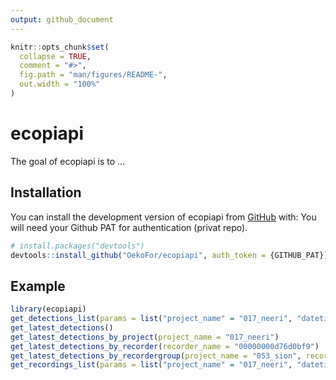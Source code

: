 ```yaml
---
output: github_document
---
```


<!-- README.md is generated from README.Rmd. Please edit that file -->

```r
knitr::opts_chunk$set(
  collapse = TRUE,
  comment = "#>",
  fig.path = "man/figures/README-",
  out.width = "100%"
)
```

# ecopiapi

<!-- badges: start -->
<!-- badges: end -->

The goal of ecopiapi is to ...

## Installation

You can install the development version of ecopiapi from [GitHub](https://github.com/) with:
You will need your Github PAT for authentication (privat repo).

``` r
# install.packages("devtools")
devtools::install_github("OekoFor/ecopiapi", auth_token = {GITHUB_PAT})
```

## Example


```r
library(ecopiapi)
get_detections_list(params = list("project_name" = "017_neeri", "datetime__month" = 3))
get_latest_detections()
get_latest_detections_by_project(project_name = "017_neeri")
get_latest_detections_by_recorder(recorder_name = "00000000d76d0bf9")
get_latest_detections_by_recordergroup(project_name = "053_sion", recordergroup_name = "lapwing")
get_recordings_list(params = list("project_name" = "017_neeri", "datetime__month" = 3))

```
